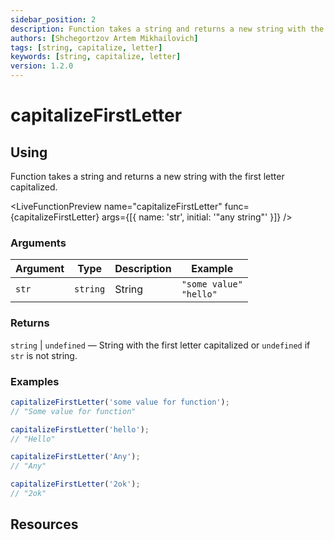 ```yaml
---
sidebar_position: 2
description: Function takes a string and returns a new string with the first letter capitalized.
authors: [Shchegortzov Artem Mikhailovich]
tags: [string, capitalize, letter]
keywords: [string, capitalize, letter]
version: 1.2.0
---
```




# capitalizeFirstLetter

## Using

Function takes a string and returns a new string with the first letter capitalized.

<LiveFunctionPreview
  name="capitalizeFirstLetter"
  func={capitalizeFirstLetter}
  args={[{ name: 'str', initial: '"any string"' }]}
/>

### Arguments

| Argument | Type     | Description | Example                         |
| -------- | -------- | ----------- | ------------------------------- |
| `str`    | `string` | String      | `"some value"` <br /> `"hello"` |

### Returns

`string` | `undefined` — String with the first letter capitalized or `undefined` if `str` is not string.

### Examples

```js
capitalizeFirstLetter('some value for function');
// "Some value for function"

capitalizeFirstLetter('hello');
// "Hello"

capitalizeFirstLetter('Any');
// "Any"

capitalizeFirstLetter('2ok');
// "2ok"
```

## Resources

<Resources constants={constants} />
